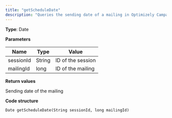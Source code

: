 ```yaml
---
title: "getScheduleDate"
description: "Queries the sending date of a mailing in Optimizely Campaign."
---
```


**Type**: Date

**Parameters**

| Name      | Type   | Value             |
| --------- | ------ | ----------------- |
| sessionId | String | ID of the session |
| mailingId | long   | ID of the mailing |

**Return values**

Sending date of the mailing

**Code structure**

`Date getScheduleDate(String sessionId, long mailingId)
`
